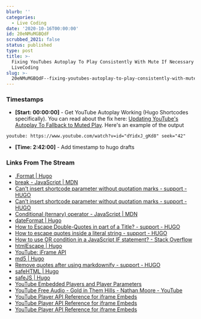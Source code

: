 ```yaml
---
blurb: ''
categories:
  - Live Coding
date: '2020-10-16T00:00:00'
id: 20eNMuMGBQdF
scrubbed_2021: false
status: published
type: post
title: >-
  Fixing YouTubes Autoplay To Play Consistently With Mute If Necessary -
  LiveCoding
slug: >-
  20eNMuMGBQdF--fixing-youtubes-autoplay-to-play-consistently-with-mute-if-necessary--livecoding
---
```


### Timestamps

- __[Start: 00:00:00]__ - Get YouTube Autoplay Working (Hugo Shortcodes specifically). You can read about the fix here: [Updating YouTube's Autoplay To Fallback to Muted Play](updating-youtubes-autoplay-to-fallback-to-mute/). Here's an example of the output


`youtube: https://www.youtube.com/watch?v=id="dYidxJ_gKd8" seek="42"`


- __[Time: 2:42:00]__ - Add timestamp to hugo drafts


### Links From The Stream

- [.Format | Hugo](https://gohugo.io/functions/format/)
- [break - JavaScript | MDN](https://developer.mozilla.org/en-US/docs/Web/JavaScript/Reference/Statements/break)
- [Can't insert shortcode parameter without quotation marks - support - HUGO](https://discourse.gohugo.io/t/cant-insert-shortcode-parameter-without-quotation-marks/1481/4)
- [Can't insert shortcode parameter without quotation marks - support - HUGO](https://discourse.gohugo.io/t/cant-insert-shortcode-parameter-without-quotation-marks/1481/8)
- [Conditional (ternary) operator - JavaScript | MDN](https://developer.mozilla.org/en-US/docs/Web/JavaScript/Reference/Operators/Conditional_Operator)
- [dateFormat | Hugo](https://gohugo.io/functions/dateformat/)
- [How to Escape Double-Quotes in part of a Title? - support - HUGO](https://discourse.gohugo.io/t/how-to-escape-double-quotes-in-part-of-a-title/2860/2)
- [How to escape quotes inside a literal string - support - HUGO](https://discourse.gohugo.io/t/how-to-escape-quotes-inside-a-literal-string/13599)
- [How to use OR condition in a JavaScript IF statement? - Stack Overflow](https://stackoverflow.com/questions/2363840/how-to-use-or-condition-in-a-javascript-if-statement)
- [htmlEscape | Hugo](https://gohugo.io/functions/htmlescape/)
- [YouTube: iFrame API](https://www.youtube.com/iframe_api)
- [md5 | Hugo](https://gohugo.io/functions/md5/)
- [Remove quotes after using markdownify - support - HUGO](https://discourse.gohugo.io/t/remove-quotes-after-using-markdownify/15683)
- [safeHTML | Hugo](https://gohugo.io/functions/safehtml/)
- [safeJS | Hugo](https://gohugo.io/functions/safejs/)
- [YouTube Embedded Players and Player Parameters](https://developers.google.com/youtube/player_parameters.html?playerVersion=HTML5)
- [YouTube Free Audio - Gold in Them Hills - Nathan Moore - YouTube](https://www.youtube.com/watch?v=dYidxJ_gKd8&feature=emb_logo)
- [YouTube Player API Reference for iframe Embeds](https://developers.google.com/youtube/iframe_api_reference#Examples)
- [YouTube Player API Reference for iframe Embeds](https://developers.google.com/youtube/iframe_api_reference#seekTo)
- [YouTube Player API Reference for iframe Embeds](https://developers.google.com/youtube/iframe_api_reference)
